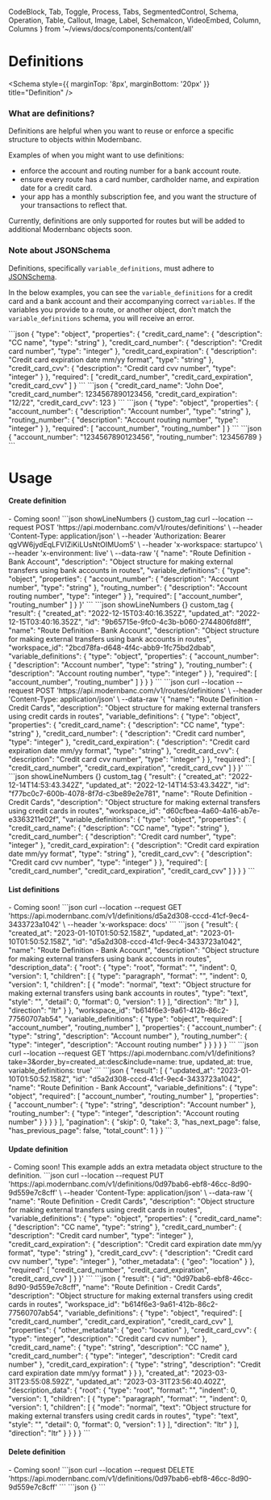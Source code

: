  CodeBlock,
  Tab,
  Toggle,
  Process,
  Tabs,
  SegmentedControl,
  Schema,
  Operation,
  Table,
  Callout,
  Image,
  Label,
  SchemaIcon,
  VideoEmbed,
  Column,
  Columns
} from '~/views/docs/components/content/all'

# Definitions

<Schema style={{ marginTop: '8px', marginBottom: '20px' }} title="Definition" />

### What are definitions?

Definitions are helpful when you want to reuse or enforce a specific structure to objects within Modernbanc.

Examples of when you might want to use definitions:

- enforce the account and routing number for a bank account route.
- ensure every route has a card number, cardholder name, and expiration date for a credit card.
- your app has a monthly subscription fee, and you want the structure of your transactions to reflect that.

Currently, definitions are only supported for routes but will be added to additional Modernbanc objects soon.

### Note about JSONSchema

Definitions, specifically `variable_definitions`, must adhere to [JSONSchema](https://www.jsonschemavalidator.net/).

In the below examples, you can see the `variable_definitions` for a credit card and a bank account and their accompanying correct `variables`. If the variables you provide to a route, or another object, don't match the `variable_definitions` schema, you will receive an error.

<Tabs width="min">
  <Tab title="Credit card">
    <Tabs bordered padded={false} size="sm" background_color="#F6F6F6" width="min">
        <Tab title="Variable Definition - Credit Card">
            ```json
            {
                "type": "object",
                "properties": {
                    "credit_card_name": {
                        "description": "CC name",
                        "type": "string"
                    },
                    "credit_card_number": {
                        "description": "Credit card number",
                        "type": "integer"
                    },
                    "credit_card_expiration": {
                        "description": "Credit card expiration date mm/yy format",
                        "type": "string"
                    },
                    "credit_card_cvv": {
                        "description": "Credit card cvv number",
                        "type": "integer"
                    }
                },
                "required": [
                    "credit_card_number", "credit_card_expiration", "credit_card_cvv"
                ]
            }
            ```
        </Tab>
        <Tab title="Variables - Credit Card">
            ```json
            {
                "credit_card_name": "John Doe",
                "credit_card_number": 1234567890123456,
                "credit_card_expiration": "12/22",
                "credit_card_cvv": 123
            }
            ```
        </Tab>
    </Tabs>
  </Tab>
  <Tab title="Bank account">
    <Tabs bordered padded={false} size="sm" background_color="#F6F6F6" width="min">
        <Tab title="Variable Definition - ACH Bank Account">
            ```json
            {
                "type": "object",
                "properties": {
                    "account_number": {
                        "description": "Account number",
                        "type": "string"
                    },
                    "routing_number": {
                        "description": "Account routing number",
                        "type": "integer"
                    }
                },
                "required": [
                    "account_number", "routing_number"
                ]
            }
            ```
        </Tab>
        <Tab title="Variables - ACH Bank Account">
            ```json
            {
                "account_number": "1234567890123456",
                "routing_number": 123456789
            }
            ```
        </Tab>
    </Tabs>
  </Tab>
</Tabs>

# Usage

#### Create definition

<Tabs width="min">
  <Tab title="UI">
    - Coming soon!
  </Tab>
  <Tab title="API">
    <Operation method="post" title="Create definition" path="/v1/definitions" />    <Label text="Route definition - bank account"/>
    <Tabs bordered padded={false} size="sm" background_color="#F6F6F6" width="min">
    <Tab title="Route definition - bank account, request.">
        ```json showLineNumbers {} custom_tag
        curl --location --request POST 'https://api.modernbanc.com/v1/routes/definitions' \
        --header 'Content-Type: application/json' \
        --header 'Authorization: Bearer qgVW6jydEqLFVIZiKiLUsNtOIMUom5' \
        --header 'x-workspace: startupco' \
        --header 'x-environment: live' \
        --data-raw '{
            "name": "Route Definition - Bank Account",
            "description": "Object structure for making external transfers using bank accounts in routes",
            "variable_definitions": {
                "type": "object",
                "properties": {
                    "account_number": {
                        "description": "Account number",
                        "type": "string"
                    },
                    "routing_number": {
                        "description": "Account routing number",
                        "type": "integer"
                    }
                },
                "required": [
                    "account_number", "routing_number"
                ]
            }
        }'
        ```
    </Tab>
    <Tab title="Route definition - bank account, response.">
    ```json showLineNumbers {} custom_tag
    {
        "result": {
            "created_at": "2022-12-15T03:40:16.352Z",
            "updated_at": "2022-12-15T03:40:16.352Z",
            "id": "9b65715e-9fc0-4c3b-b060-2744806fd8ff",
            "name": "Route Definition - Bank Account",
            "description": "Object structure for making external transfers using bank accounts in routes",
            "workspace_id": "2bcd78fa-d648-4f4c-abb9-1fc75bd2dbab",
            "variable_definitions": {
                "type": "object",
                "properties": {
                    "account_number": {
                        "description": "Account number",
                        "type": "string"
                    },
                    "routing_number": {
                        "description": "Account routing number",
                        "type": "integer"
                    }
                },
                "required": [
                    "account_number",
                    "routing_number"
                ]
            }
        }
    }
    ```
    </Tab>
    </Tabs>
    <Label text="Route definition - credit card"/>
    <Tabs bordered padded={false} size="sm" background_color="#F6F6F6" width="min">
    <Tab title="Route definition - credit card, request.">
        ```json
        curl --location --request POST 'https://api.modernbanc.com/v1/routes/definitions' \
        --header 'Content-Type: application/json' \
        --data-raw '{
            "name": "Route Definition - Credit Cards",
            "description": "Object structure for making external transfers using credit cards in routes",
            "variable_definitions": {
                "type": "object",
                "properties": {
                    "credit_card_name": {
                        "description": "CC name",
                        "type": "string"
                    },
                    "credit_card_number": {
                        "description": "Credit card number",
                        "type": "integer"
                    },
                    "credit_card_expiration": {
                        "description": "Credit card expiration date mm/yy format",
                        "type": "string"
                    },
                    "credit_card_cvv": {
                        "description": "Credit card cvv number",
                        "type": "integer"
                    }
                },
                "required": [
                    "credit_card_number", "credit_card_expiration", "credit_card_cvv"
                ]
            }
        }'
        ```
    </Tab>
    <Tab title="Route definition - credit card, response.">
    ```json showLineNumbers {} custom_tag
    {
            "result": {
                "created_at": "2022-12-14T14:53:43.342Z",
                "updated_at": "2022-12-14T14:53:43.342Z",
                "id": "f77bc0c7-600b-4078-8f7d-c3be89e2e781",
                "name": "Route Definition - Credit Cards",
                "description": "Object structure for making external transfers using credit cards in routes",
                "workspace_id": "d60cfbea-4a60-4a16-ab7e-e3363211e02f",
                "variable_definitions": {
                    "type": "object",
                    "properties": {
                        "credit_card_name": {
                            "description": "CC name",
                            "type": "string"
                        },
                        "credit_card_number": {
                            "description": "Credit card number",
                            "type": "integer"
                        },
                        "credit_card_expiration": {
                            "description": "Credit card expiration date mm/yy format",
                            "type": "string"
                        },
                        "credit_card_cvv": {
                            "description": "Credit card cvv number",
                            "type": "integer"
                        }
                    },
                    "required": [
                        "credit_card_number",
                        "credit_card_expiration",
                        "credit_card_cvv"
                    ]
                }
            }
        }
    ```
    </Tab>
    </Tabs>
  </Tab>
</Tabs>


#### List definitions
<Tabs width="min">
  <Tab title="UI">
    - Coming soon!
  </Tab>
  <Tab title="API">
    <Operation method="get" title="Get definition" path="/v1/definitions/{id}" />
    <Tabs bordered padded={false} size="sm" background_color="#F6F6F6" width="min">
      <Tab title="Get definition, request.">
        ```json
          curl --location --request GET 'https://api.modernbanc.com/v1/definitions/d5a2d308-cccd-41cf-9ec4-3433723a1042' \
          --header 'x-workspace: docs'
        ```
      </Tab>
      <Tab title="Get definition, response.">
        ```json
          {
              "result": {
                  "created_at": "2023-01-10T01:50:52.158Z",
                  "updated_at": "2023-01-10T01:50:52.158Z",
                  "id": "d5a2d308-cccd-41cf-9ec4-3433723a1042",
                  "name": "Route Definition - Bank Account",
                  "description": "Object structure for making external transfers using bank accounts in routes",
                  "description_data": {
                      "root": {
                          "type": "root",
                          "format": "",
                          "indent": 0,
                          "version": 1,
                          "children": [
                              {
                                  "type": "paragraph",
                                  "format": "",
                                  "indent": 0,
                                  "version": 1,
                                  "children": [
                                      {
                                          "mode": "normal",
                                          "text": "Object structure for making external transfers using bank accounts in routes",
                                          "type": "text",
                                          "style": "",
                                          "detail": 0,
                                          "format": 0,
                                          "version": 1
                                      }
                                  ],
                                  "direction": "ltr"
                              }
                          ],
                          "direction": "ltr"
                      }
                  },
                  "workspace_id": "b614f6e3-9a61-412b-86c2-77560707ab54",
                  "variable_definitions": {
                      "type": "object",
                      "required": [
                          "account_number",
                          "routing_number"
                      ],
                      "properties": {
                          "account_number": {
                              "type": "string",
                              "description": "Account number"
                          },
                          "routing_number": {
                              "type": "integer",
                              "description": "Account routing number"
                          }
                      }
                  }
              }
          }
        ```
      </Tab>
    </Tabs>
    <Operation method="get" title="List definitions" path="/v1/definitions" />
    <Tabs bordered padded={false} size="sm" background_color="#F6F6F6" width="min">
      <Tab title="List definition, request.">
        ```json
          curl --location --request GET 'https://api.modernbanc.com/v1/definitions?take=3&order_by=created_at:desc&include=name: true, updated_at: true, variable_definitions: true'
        ```
      </Tab>
      <Tab title="List definition, response.">
        ```json
        {
            "result": [
                {
                    "updated_at": "2023-01-10T01:50:52.158Z",
                    "id": "d5a2d308-cccd-41cf-9ec4-3433723a1042",
                    "name": "Route Definition - Bank Account",
                    "variable_definitions": {
                        "type": "object",
                        "required": [
                            "account_number",
                            "routing_number"
                        ],
                        "properties": {
                            "account_number": {
                                "type": "string",
                                "description": "Account number"
                            },
                            "routing_number": {
                                "type": "integer",
                                "description": "Account routing number"
                            }
                        }
                    }
                }
            ],
            "pagination": {
                "skip": 0,
                "take": 3,
                "has_next_page": false,
                "has_previous_page": false,
                "total_count": 1
            }
        }
        ```
      </Tab>
    </Tabs>
  </Tab>
</Tabs>


#### Update definition
<Tabs width="min">
  <Tab title="UI">
    - Coming soon!
  </Tab>
  <Tab title="API">
    <Operation method="put" title="Update definition" path="/v1/definitions/{id}" />
    This example adds an extra metadata object structure to the definition.
    <Tabs bordered padded={false} size="sm" background_color="#F6F6F6" width="min">
      <Tab title="Update definition, request.">
        ```json
          curl --location --request PUT 'https://api.modernbanc.com/v1/definitions/0d97bab6-ebf8-46cc-8d90-9d559e7c8cff' \
          --header 'Content-Type: application/json' \
          --data-raw '{
              "name": "Route Definition - Credit Cards",
              "description": "Object structure for making external transfers using credit cards in routes",
              "variable_definitions": {
                  "type": "object",
                  "properties": {
                      "credit_card_name": {
                          "description": "CC name",
                          "type": "string"
                      },
                      "credit_card_number": {
                          "description": "Credit card number",
                          "type": "integer"
                      },
                      "credit_card_expiration": {
                          "description": "Credit card expiration date mm/yy format",
                          "type": "string"
                      },
                      "credit_card_cvv": {
                          "description": "Credit card cvv number",
                          "type": "integer"
                      },
                      "other_metadata": {
                          "geo": "location"
                      }
                  },
                  "required": [
                      "credit_card_number",
                      "credit_card_expiration",
                      "credit_card_cvv"
                  ]
              }
          }'
        ```
      </Tab>
      <Tab title="Update definition, response.">
        ```json
        {
            "result": {
                "id": "0d97bab6-ebf8-46cc-8d90-9d559e7c8cff",
                "name": "Route Definition - Credit Cards",
                "description": "Object structure for making external transfers using credit cards in routes",
                "workspace_id": "b614f6e3-9a61-412b-86c2-77560707ab54",
                "variable_definitions": {
                    "type": "object",
                    "required": [
                        "credit_card_number",
                        "credit_card_expiration",
                        "credit_card_cvv"
                    ],
                    "properties": {
                        "other_metadata": {
                            "geo": "location"
                        },
                        "credit_card_cvv": {
                            "type": "integer",
                            "description": "Credit card cvv number"
                        },
                        "credit_card_name": {
                            "type": "string",
                            "description": "CC name"
                        },
                        "credit_card_number": {
                            "type": "integer",
                            "description": "Credit card number"
                        },
                        "credit_card_expiration": {
                            "type": "string",
                            "description": "Credit card expiration date mm/yy format"
                        }
                    }
                },
                "created_at": "2023-03-31T23:55:08.592Z",
                "updated_at": "2023-03-31T23:56:40.402Z",
                "description_data": {
                    "root": {
                        "type": "root",
                        "format": "",
                        "indent": 0,
                        "version": 1,
                        "children": [
                            {
                                "type": "paragraph",
                                "format": "",
                                "indent": 0,
                                "version": 1,
                                "children": [
                                    {
                                        "mode": "normal",
                                        "text": "Object structure for making external transfers using credit cards in routes",
                                        "type": "text",
                                        "style": "",
                                        "detail": 0,
                                        "format": 0,
                                        "version": 1
                                    }
                                ],
                                "direction": "ltr"
                            }
                        ],
                        "direction": "ltr"
                    }
                }
            }
        }
        ```
      </Tab>
    </Tabs>
  </Tab>
</Tabs>


#### Delete definition
<Tabs width="min">
  <Tab title="UI">
    - Coming soon!
  </Tab>
  <Tab title="API">
    <Operation method="delete" title="Delete definition" path="/v1/definitions/{id}" />
    <Tabs bordered padded={false} size="sm" background_color="#F6F6F6" width="min">
      <Tab title="Delete definition, request.">
      ```json
        curl --location --request DELETE 'https://api.modernbanc.com/v1/definitions/0d97bab6-ebf8-46cc-8d90-9d559e7c8cff'
      ```
      </Tab>
      <Tab title="Delete definition, response.">
      ```json
        {}
      ```
      </Tab>
    </Tabs>
  </Tab>
</Tabs>


